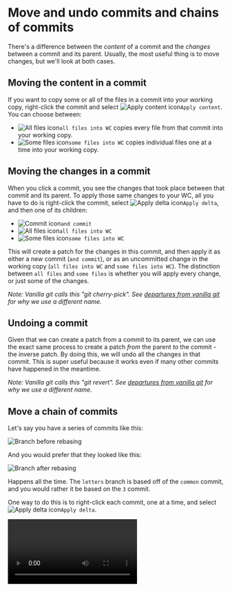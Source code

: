 
# Move and undo commits and chains of commits

There's a difference between the *content* of a commit and the *changes* between a commit and its parent.  Usually, the most useful thing is to move changes, but we'll look at both cases.

## Moving the content in a commit

If you want to copy some or all of the files in a commit into your working copy, right-click the commit and select <Image alt="Apply content icon" src="/time-travel/cherry-pick-and-rebase/apply_file.png" className="inline m-0" width={16} height={16} />`Apply content`.  You can choose between:

- <Image alt="All files icon" src="/time-travel/cherry-pick-and-rebase/blank_folder.png" className="inline m-0" width={16} height={16} />`all files into WC` copies every file from that commit into your working copy.
- <Image alt="Some files icon" src="/time-travel/cherry-pick-and-rebase/blank_file.png" className="inline m-0" width={16} height={16} />`some files into WC` copies individual files one at a time into your working copy.

## Moving the changes in a commit

When you click a commit, you see the changes that took place between that commit and its parent.  To apply those same changes to your WC, all you have to do is right-click the commit, select <Image alt="Apply delta icon" src="/time-travel/cherry-pick-and-rebase/apply_delta.png" className="inline m-0" width={16} height={16} />`Apply delta`, and then one of its children:

- <Image alt="Commit icon" src="/time-travel/cherry-pick-and-rebase/commit.png" className="inline m-0" width={16} height={16} />`and commit`
- <Image alt="All files icon" src="/time-travel/cherry-pick-and-rebase/blank_folder.png" className="inline m-0" width={16} height={16} />`all files into WC`
- <Image alt="Some files icon" src="/time-travel/cherry-pick-and-rebase/blank_file.png" className="inline m-0" width={16} height={16} />`some files into WC`

This will create a patch for the changes in this commit, and then apply it as either a new commit (`and commit`), or as an uncommitted change in the working copy (`all files into WC` and `some files into WC`).  The distinction between `all files` and `some files` is whether you will apply every change, or just some of the changes.

*Note: Vanilla git calls this "git cherry-pick".  See [departures from vanilla git](/epilogue/departures) for why we use a different name.*

## Undoing a commit

Given that we can create a patch from a commit to its parent, we can use the exact same process to create a patch *from* the parent *to* the commit - the inverse patch.  By doing this, we will undo all the changes in that commit.  This is super useful because it works even if many other commits have happened in the meantime.

*Note: Vanilla git calls this "git revert".  See [departures from vanilla git](/epilogue/departures) for why we use a different name.*

## Move a chain of commits

Let's say you have a series of commits like this:

<Image
  alt="Branch before rebasing"
  src="/time-travel/cherry-pick-and-rebase/before-rebase.png"
  width={125}
  height={153}
/>

And you would prefer that they looked like this:

<Image
  alt="Branch after rebasing"
  src="/time-travel/cherry-pick-and-rebase/after-rebase.png"
  width={125}
  height={153}
/>

Happens all the time.  The `letters` branch is based off of the `common` commit, and you would rather it be based on the `3` commit.

One way to do this is to right-click each commit, one at a time, and select <Image alt="Apply delta icon" src="/time-travel/cherry-pick-and-rebase/apply_delta.png" className="inline m-0" width={16} height={16} />`Apply delta`.

<Video mp4="time-travel/cherry-pick-and-rebase/rebase-by-cherry-picking.mp4"/>

A faster way to accomplish this is the <Image alt="Rebase icon" src="/time-travel/cherry-pick-and-rebase/rebase.png" className="inline m-0" width={16} height={16} />`rebase` command.  Here's how it works:

- checkout the branch you want to move
- right-click the branch you'd like to change its base to
- select <Image alt="Rebase icon" src="/time-travel/cherry-pick-and-rebase/rebase.png" className="inline m-0" width={16} height={16} />`rebase`

<Video mp4="time-travel/cherry-pick-and-rebase/rebase-actual.mp4"/>

## Rebase onto origin/master

The scenario above happens especially often in a team setting - somebody else uploaded their changes before you did.  Because it's so common, there's a shortcut for exactly this case:

<Image
  alt="Rebase onto origin/master"
  src="/time-travel/cherry-pick-and-rebase/TODO.png"
  width={120}
  height={134}
/>

But you need to be careful about rebasing branches which you have shared.  When your branch moves to the new tip after a rebase, your old commits are [lost](/branches/reflog).

<Image
  alt="Rebase deletes commits"
  src="/time-travel/cherry-pick-and-rebase/TODO.png"
  width={120}
  height={134}
/>

That's fine if you haven't shared those commits with anyone else, but it's not good if you already have.  In the situation below, for example, the commits in `master` have already been published to `origin/sharedFeature`.

<Image
  alt="Not good to rebase"
  src="/time-travel/cherry-pick-and-rebase/TODO.png"
  width={120}
  height={134}
/>

If you rebase `master`, there will be some duplicated commits!

<Image
  alt="Duplicated commits"
  src="/time-travel/cherry-pick-and-rebase/TODO.png"
  width={120}
  height={134}
/>

[Merging](/time-travel/merge) is never bad, only use rebase when you haven't shared the commits with anyone else.

## rebase(123, abc) == merge(123, abc)

The final result of rebasing one branch onto another is *exactly* the same as the final result of merging those two branches, except for the history.

<Video mp4="time-travel/cherry-pick-and-rebase/rebase-compare-to-merge.mp4"/>

The *only* difference is in the story that your history will tell.  So whether we like it or not, every time we choose either to merge or to rebase, we have made a subjective, editorial decision about what kind of history will tell a better story.  Which sets us up perfectly for our next topic: [rewriting history](/time-travel/rewrite-history).
